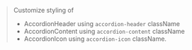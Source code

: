 
<Meta of={AccordionStories} />

<DocsPage of={AccordionStories} />

> Customize styling of
> - AccordionHeader using `accordion-header` className
> - AccordionContent using `accordion-content` className
> - AccordionIcon using `accordion-icon` className.